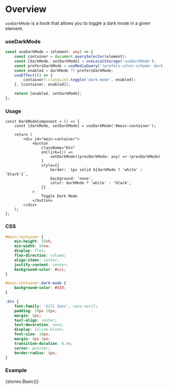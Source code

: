 
<Meta title="Hooks/Docs/useDarkMode" component={DarkModeComponent} />

# Overview

`useDarkMode` is a hook that allows you to toggle a dark mode in a given element.

### useDarkMode

```ts
const useDarkMode = (element: any) => {
    const container = document.querySelector(element);
    const [darkMode, setDarkMode] = useLocalStorage('useDarkMode');
    const prefersDarkMode = useMediaQuery('(prefers-color-scheme: dark)');
    const enabled = darkMode ?? prefersDarkMode;
    useEffect(() => {
        container?.classList.toggle('dark-mode', enabled);
    }, [container, enabled]);

    return [enabled, setDarkMode];
};
```

### Usage

```tsx
const DarkModeComponent = () => {
    const [darkMode, setDarkMode] = useDarkMode('#main-container');

    return (
        <div id="main-container">
            <button
                className="btn"
                onClick={() =>
                    setDarkMode((prevDarkMode: any) => !prevDarkMode)
                }
                style={{
                    border: `1px solid ${darkMode ? 'white' : 'black'}`,
                    background: 'none',
                    color: darkMode ? 'white' : 'black',
                }}
            >
                Toggle Dark Mode
            </button>
        </div>
    );
};
```

### CSS

```css
#main-container {
    min-height: 50vh;
    min-width: 50vw;
    display: flex;
    flex-direction: column;
    align-items: center;
    justify-content: center;
    background-color: #ccc;
}

#main-container.dark-mode {
    background-color: #333;
}

.btn {
    font-family: 'Gill Sans', sans-serif;
    padding: 10px 20px;
    margin: 5px;
    text-align: center;
    text-decoration: none;
    display: inline-block;
    font-size: 16px;
    margin: 4px 2px;
    transition-duration: 0.4s;
    cursor: pointer;
    border-radius: 4px;
}
```

### Example

<Preview>
    <Story name="useDarkMode">{stories.Basic()}</Story>
</Preview>

